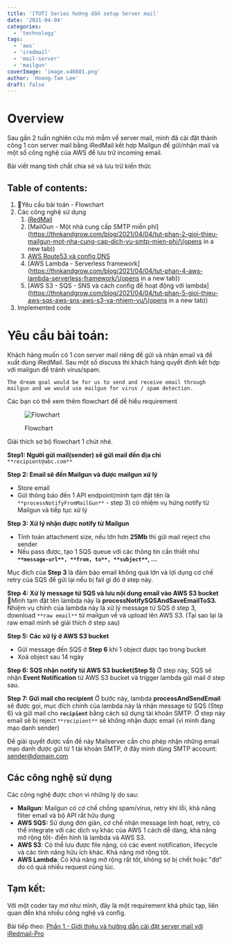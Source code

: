 ```yaml
---
title: '[TUT] Series hướng dẫn setup Server mail'
date: '2021-04-04'
categories:
  - 'technology'
tags:
  - 'aws'
  - 'iredmail'
  - 'mail-server'
  - 'mailgun'
coverImage: 'image.x40801.png'
author: 'Hoang-Tam Lee'
draft: false
---
```


# Overview

<TOCInline toc={props.toc} exclude="Overview" toHeading={2} />
Sau gần 2 tuần nghiên cứu mò mẫm về server mail, mình đã cài đặt thành công 1 con server mail bằng iRedMail
kết hợp Mailgun để gửi/nhận mail và một số công nghệ của AWS để lưu trữ incoming email.

Bài viết mang tính chất chia sẽ và lưu trữ kiến thức

## Table of contents:

1. Yêu cầu bài toán - Flowchart
2. Các công nghệ sử dụng
   1. [iRedMail](https://thnkandgrow.com/blog/2021/04/04/tut-phan-1-giio-thieu-va-huong-dan-cai-dat-server-mail-voi-iredmail/)
   2. [MailGun - Một nhà cung cấp SMTP miễn phí](https://thnkandgrow.com/blog/2021/04/04/tut-phan-2-gioi-thieu-mailgun-mot-nha-cung-cap-dich-vu-smtp-mien-phi/\(opens in a new tab\))
   3. [AWS Route53 và config DNS](https://thnkandgrow.com/?p=66)
   4. [AWS Lambda - Serverless framework](https://thnkandgrow.com/blog/2021/04/04/tut-phan-4-aws-lambda-serverless-framework/\(opens in a new tab\))
   5. [AWS S3 - SQS - SNS và cách config để hoạt động với lambda](https://thnkandgrow.com/blog/2021/04/04/tut-phan-5-gioi-thieu-aws-sqs-aws-sns-aws-s3-va-nhiem-vu/\(opens in a new tab\))
3. Implemented code

# Yêu cầu bài toán:

Khách hàng muốn có 1 con server mail riêng để gửi và nhận email và đề xuất dùng iRedMail. Sau một số discuss thì khách hàng quyết định kết hợp với mailgun để tránh virus/spam.

```
The dream goal would be for us to send and receive email through mailgun and we would use mailgun for virus / spam detection.
```

Các bạn có thể xem thêm flowchart để dễ hiểu requirement

<figure>

![Flowchart ](/static/blog/images/image.png)

<figcaption>

Flowchart

</figcaption>

</figure>

Giải thích sơ bộ flowchart 1 chút nhé.

**Step1: Người gửi mail(sender) sẽ gửi mail đến địa chỉ** `**recipient@abc.com**`

**Step 2: Email sẽ đến Mailgun và được mailgun xử lý**

- Store email
- Gửi thông báo đến 1 API endpoint(mình tạm đặt tên là `**processNotifyFromMailGun**` - step 3) có nhiệm vụ hứng notify từ Mailgun và tiếp tục xử lý

**Step 3: Xử lý nhận được notify từ Mailgun**

- Tính toán attachment size, nếu lớn hơn **25Mb** thì gửi mail reject cho sender
- Nếu pass được, tạo 1 SQS queue với các thông tin cần thiết như **`**message-url**, **from, to**, **subject**`, ...**

Mục đích của **Step 3** là đảm bảo email không quá lớn và lợi dụng cơ chế retry của SQS để gửi lại nếu bị fail gì đó ở step này.

**Step 4: Xử** **lý message từ SQS và lưu nội dung email vào AWS S3 bucket**
Mình tạm đặt tên lambda này là **processNotifySQSAndSaveEmailToS3.** Nhiệm vụ chính của lambda này là xử lý message từ SQS ở step 3, download `**raw email**` từ mailgun về và upload lên AWS S3. (Tại sao lại là raw email mình sẽ giải thích ở step sau)

**Step 5: Các xử lý ở AWS S3 bucket**

- Gửi message đến SQS ở **Step 6** khi 1 object được tạo trong bucket
- Xoá object sau 14 ngày

**Step 6: SQS nhận notify từ AWS S3 bucket(Step 5)**
Ở step này, SQS sẽ nhận **Event Notification** từ AWS S3 bucket và trigger lambda gửi mail ở step sau.

**Step 7: Gửi mail cho recipient**
Ở bước này, lambda **processAndSendEmail** sẽ được gọi, mục đích chính của lambda này là nhận message từ SQS (Step 6) và gửi mail cho **`recipient`** bằng cách sử dụng tài khoản SMTP. Ở step này email sẽ bị reject `**recipient**` sẽ không nhận được email (vì mình đang mạo danh sender)

Để giải quyết được vấn đề này Mailserver cần cho phép nhận những email mạo danh được gửi từ 1 tài khoản SMTP, ở đây mình dùng SMTP account: sender@domain.com

## **Các công nghệ sử dụng**

Các công nghệ được chọn vì những lý do sau:

- **Mailgun**: Mailgun có cơ chế chống spam/virus, retry khi lỗi, khả năng filter email và bộ API rất hữu dụng
- **AWS SQS:** Sử dụng đơn giản, cơ chế nhận message linh hoạt, retry, có thể integrate với các dịch vụ khác của AWS 1 cách dễ dàng, khả năng mở rộng tốt- điển hình là lambda và AWS S3.
- **AWS S3**: Có thể lưu được file nặng, có các event notification, lifecycle và các tính năng hữu ích khác. Khả năng mở rộng tốt.
- **AWS Lambda**: Có khả năng mở rộng rất tốt, không sợ bị chết hoặc "đơ" do có quá nhiều request cùng lúc.

## Tạm kết:

Với một coder tay mơ như mình, đây là một requirement khá phức tạp, liên quan đến khá nhiều công nghệ và config.

Bài tiếp theo: [Phần 1 - Giới thiệu và hướng dẫn cài đặt server mail với iRedmail-Pro](https://thnkandgrow.com/blog/2021/04/04/tut-phan-1-giio-thieu-va-huong-dan-cai-dat-server-mail-voi-iredmail/)
